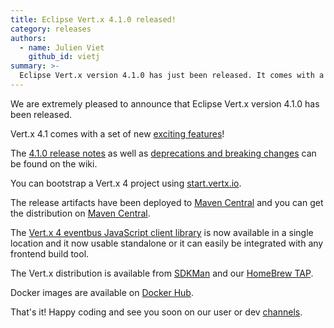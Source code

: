 ```yaml
---
title: Eclipse Vert.x 4.1.0 released!
category: releases
authors:
  - name: Julien Viet
    github_id: vietj
summary: >-
  Eclipse Vert.x version 4.1.0 has just been released. It comes with a set of new exciting features!
---
```


We are extremely pleased to announce that Eclipse Vert.x version 4.1.0 has been released.

Vert.x 4.1 comes with a set of new [exciting features](https://vertx.io/blog/whats-new-in-vert-x-4-1/)!

The [4.1.0 release notes](https://github.com/vert-x3/wiki/wiki/4.1.0-Release-Notes) as well as
[deprecations and breaking changes](https://github.com/vert-x3/wiki/wiki/4.1.0-Deprecations-and-breaking-changes)
 can be found on the wiki.

You can bootstrap a Vert.x 4 project using [start.vertx.io](https://start.vertx.io).

The release artifacts have been deployed to [Maven Central](https://search.maven.org/search?q=g:io.vertx%20AND%20v:4.1.0) and
you can get the distribution on [Maven Central](https://repo1.maven.org/maven2/io/vertx/vertx-stack-manager/4.1.0/).

The [Vert.x 4 eventbus JavaScript client library](https://www.npmjs.com/package/@vertx/eventbus-bridge-client.js) is now available
in a single location and it now usable standalone or it can easily be integrated with any frontend build tool.

The Vert.x distribution is available from [SDKMan](https://sdkman.io) and our
[HomeBrew TAP](https://github.com/vertx-distrib/homebrew-tap).

Docker images are available on [Docker Hub](https://hub.docker.com/u/vertx/).

That's it! Happy coding and see you soon on our user or dev [channels](https://vertx.io/channels).
